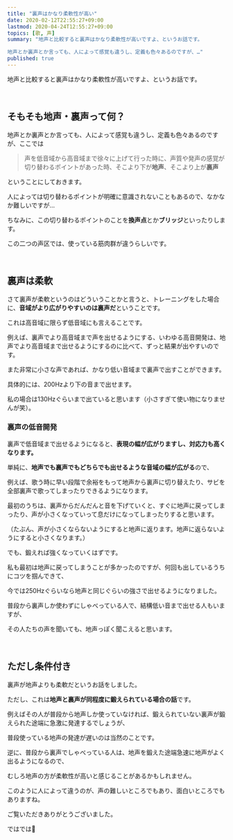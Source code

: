 ```yaml
---
title: "裏声はかなり柔軟性が高い"
date: 2020-02-12T22:55:27+09:00
lastmod: 2020-04-24T12:55:27+09:00
topics: [歌, 声]
summary: "地声と比較すると裏声はかなり柔軟性が高いですよ、というお話です。

地声とか裏声とか言っても、人によって感覚も違うし、定義も色々あるのですが、…"
published: true
---
```


地声と比較すると裏声はかなり柔軟性が高いですよ、というお話です。

<br/>

## そもそも地声・裏声って何？

地声とか裏声とか言っても、人によって感覚も違うし、定義も色々あるのですが、ここでは
<!--more-->
> 声を低音域から高音域まで徐々に上げて行った時に、声質や発声の感覚が切り替わるポイントがあった時、そこより下が**地声**、そこより上が**裏声**

ということにしておきます。

人によっては切り替わるポイントが明確に意識されないこともあるので、なかなか難しいですが…

ちなみに、この切り替わるポイントのことを**換声点**とか**ブリッジ**といったりします。

この二つの声区では、使っている筋肉群が違うらしいです。

<relpos link="messa-di-voce" />

<br/>

## 裏声は柔軟

さて裏声が柔軟というのはどういうことかと言うと、トレーニングをした場合に、**音域がより広がりやすいのは裏声だ**ということです。 

これは高音域に限らず低音域にも言えることです。

例えば、裏声でより高音域まで声を出せるようにする、いわゆる高音開発は、地声でより高音域まで出せるようにするのに比べて、ずっと結果が出やすいのです。

また非常に小さな声であれば、かなり低い音域まで裏声で出すことができます。

具体的には、200Hzより下の音まで出せます。

私の場合は130Hzぐらいまで出ていると思います（小さすぎて使い物になりませんが笑）。

### 裏声の低音開発

裏声で低音域まで出せるようになると、**表現の幅が広がりますし、対応力も高くなります。**

単純に、**地声でも裏声でもどちらでも出せるような音域の幅が広がる**ので、

例えば、歌う時に早い段階で余裕をもって地声から裏声に切り替えたり、サビを全部裏声で歌ってしまったりできるようになります。

最初のうちは、裏声からだんだんと音を下げていくと、すぐに地声に戻ってしまったり、声が小さくなっていって息だけになってしまったりすると思います。 

（たぶん、声が小さくならないようにすると地声に返ります。地声に返らないようにすると小さくなります。）

でも、鍛えれば強くなっていくはずです。

私も最初は地声に戻ってしまうことが多かったのですが、何回も出しているうちにコツを掴んできて、

今では250Hzぐらいなら地声と同じぐらいの強さで出せるようになりました。 

普段から裏声しか使わずにしゃべっている人で、結構低い音まで出せる人もいますが、

その人たちの声を聞いても、地声っぽく聞こえると思います。

<relpos link="utagoe-hanashigoe-chigai" />

<br/>

## ただし条件付き

裏声が地声よりも柔軟だというお話をしました。

ただし、これは**地声と裏声が同程度に鍛えられている場合の話**です。

例えばその人が普段から地声しか使っていなければ、鍛えられていない裏声が鍛えられた途端に急激に発達するでしょうが、

普段使っている地声の発達が遅いのは当然のことです。

逆に、普段から裏声でしゃべっている人は、地声を鍛えた途端急速に地声がよく出るようになるので、

むしろ地声の方が柔軟性が高いと感じることがあるかもしれません。 

このように人によって違うのが、声の難しいところでもあり、面白いところでもありますね。

ご覧いただきありがとうございました。

ではでは👋

